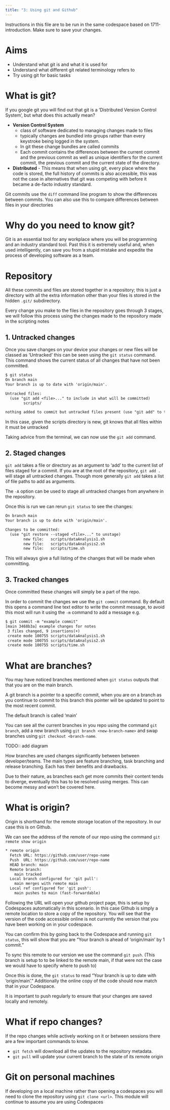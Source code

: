 ```yaml
---
title: "3: Using git and Github"
---
```


:::{.callout-important}
Instructions in this file are to be run in the same codespace based on 1711-introduction. Make sure to save your changes.
:::

# Aims 
- Understand what git is and what it is used for
- Understand what different git related terminology refers to
- Try using git for basic tasks

# What is git?
If you google git you will find out that git is a 'Distributed Version Control System', but what does this actually mean?

- **Version Control System** 
    - class of software dedicated to managing changes made to files
    - typically changes are bundled into groups rather than every keystroke being logged in the system. 
    - In git these change bundles are called commits
    - Each commit contains the differences between the current commit and the previous commit as well as unique identifiers for the current commit, the previous commit and the current state of the directory.
- **Distributed** - This means that when using git, every place where the code is stored, the full history of commits is also accessible, this was not the case in alternatives that git was competing with before it became a de-facto industry standard. 

:::{.callout-note}
Git commits use the `diff` command line program to show the differences between commits. You can also use this to compare differences between files in your directories
:::

# Why do you need to know git?
Git is an essential tool for any workplace where you will be programming and an industry standard tool. Past this it is extremely useful and, when used intelligently, can save you from a stupid mistake and expedite the process of developing software as a team.

# Repository
All these commits and files are stored together in a repository; this is just a directory with all the extra information other than your files is stored in the hidden `.git/` subdirectory.

Every change you make to the files in the repository goes through 3 stages, we will follow this process using the changes made to the repository made in the scripting notes

## 1. Untracked changes
Once you save changes on your device your changes or new files will be classed as 'Untracked' this can be seen using the `git status` command. This command shows the current status of all changes that have not been committed.

```  default
$ git status
On branch main
Your branch is up to date with 'origin/main'.

Untracked files:
  (use "git add <file>..." to include in what will be committed)
        scripts/

nothing added to commit but untracked files present (use "git add" to track)
```
In this case, given the scripts directory is new, git knows that all files within it must be untracked

Taking advice from the terminal, we can now use the `git add` command.

## 2. Staged changes
`git add ` takes a file or directory as an argument to 'add' to the current list of files staged for a commit. If you are at the root of the repository, `git add .` will stage all untracked changes. Though more generally `git add` takes a list of file paths to add as arguments.

::: {.callout-note}
The `-A` option can be used to stage all untracked changes from anywhere in the repository.
:::

Once this is run we can rerun `git status` to see the changes:
``` default
On branch main
Your branch is up to date with 'origin/main'.

Changes to be committed:
  (use "git restore --staged <file>..." to unstage)
        new file:   scripts/dataAnalysis1.sh
        new file:   scripts/dataAnalysis2.sh
        new file:   scripts/time.sh
```
This will always give a full listing of the changes that will be made when committing.

## 3. Tracked changes
Once committed these changes will simply be a part of the repo.

In order to commit the changes we use the `git commit` command. By default this opens a command line text editor to write the commit message, to avoid this most will run it using the `-m` command to add a message e.g.
``` default
$ git commit -m "example commit"
[main 3468b3a] example changes for notes
 3 files changed, 9 insertions(+)
 create mode 100755 scripts/dataAnalysis1.sh
 create mode 100755 scripts/dataAnalysis2.sh
 create mode 100755 scripts/time.sh
```

# What are branches?
You may have noticed branches mentioned when `git status` outputs that that you are on the main branch.

A git branch is a pointer to a specific commit, when you are on a branch as you continue to commit  to this branch this pointer will be updated to point to the most recent commit. 

The default branch is called 'main' 

You can see all the current branches in you repo using the command `git branch`, add a new branch using `git branch <new-branch-name>` and swap branches using `git checkout <branch-name`.

TODO:: add diagram

:::{.callout-note}
How branches are used changes significantly between between developer/teams. The main types are feature branching, task branching and release branching. Each has their benefits and drawbacks.
:::

Due to their nature, as branches each get more commits their content tends to diverge, eventually this has to be resolved using merges. This can become messy and won't be covered here.

#  What is origin?
Origin is shorthand for the remote storage location of the repository. In our case this is on Github. 

We can see the address of the remote of our repo using the command `git remote show origin`
``` default
* remote origin
  Fetch URL: https://github.com/user/repo-name
  Push  URL: https://github.com/user/repo-name
  HEAD branch: main
  Remote branch:
    main tracked
  Local branch configured for 'git pull':
    main merges with remote main
  Local ref configured for 'git push':
    main pushes to main (fast-forwardable)
```
Following the URL will open your github project page, this is setup by Codespaces automatically in this scenario. In this case Github is simply a remote location to store a copy of the repository. You will see that the version of the code accessible online is not currently the version that you have been working on in your codespace.

You can confirm this by going back to the Codespace and running `git status`, this will show that you are "Your branch is ahead of 'origin/main' by 1 commit."

To sync this remote to our version we use the command `git push`. (This branch is setup to to be linked to the remote main, if that were not the case we would have to specify where to push to)

Once this is done, the `git status` to read "Your branch is up to date with 'origin/main'." Additionally the online copy of the code should now match that in your Codespace.

:::{.callout-note}
It is important to push regularly to ensure that your changes are saved locally and remotely.
:::

# What if repo changes?
If the repo changes while actively working on it or between sessions there are a few important commands to know.

- `git fetch` will download all the updates to the repository metadata.
- `git pull` will update your current branch to the state of its remote origin

# Git on personal machines
If developing on a local machine rather than opening a codespaces you will need to clone the repository using `git clone <url>`. This module will continue to assume you are using Codespaces
